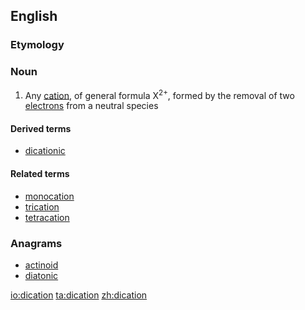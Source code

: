 ==English==

===Etymology===
{{prefix|di|cation|lang=en}}

===Noun===
{{wikipedia}}
{{en-noun}}

# {{context|chemistry|lang=en}} Any [[cation]], of general formula X<sup>2+</sup>, formed by the removal of two [[electron]]s from a neutral species

====Derived terms====
* [[dicationic]]

====Related terms====
* [[monocation]]
* [[trication]]
* [[tetracation]]

===Anagrams===
* [[actinoid#English|actinoid]]
* [[diatonic#English|diatonic]]

[[io:dication]]
[[ta:dication]]
[[zh:dication]]